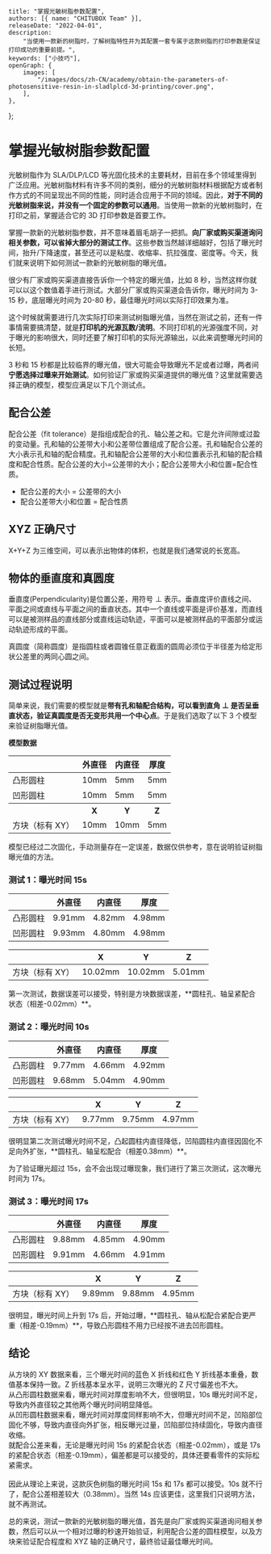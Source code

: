 
	title: "掌握光敏树脂参数配置",
	authors: [{ name: "CHITUBOX Team" }],
	releaseDate: "2022-04-01",
	description:
		"当使用一款新的树脂时，了解树脂特性并为其配置一套专属于这款树脂的打印参数是保证打印成功的重要前提。",
	keywords: ["小技巧"],
	openGraph: {
		images: [
			"/images/docs/zh-CN/academy/obtain-the-parameters-of-photosensitive-resin-in-sladlplcd-3d-printing/cover.png",
		],
	},
};

# 掌握光敏树脂参数配置

光敏树脂作为 SLA/DLP/LCD 等光固化技术的主要耗材，目前在多个领域里得到广泛应用。光敏树脂材料有许多不同的类别，细分的光敏树脂材料根据配方或者制作方式的不同呈现出不同的性能，同时适合应用于不同的领域。因此，**对于不同的光敏树脂来说，并没有一个固定的参数可以通用**。当使用一款新的光敏树脂时，在打印之前，掌握适合它的 3D 打印参数是首要工作。

掌握一款新的光敏树脂参数，并不意味着眉毛胡子一把抓。**向厂家或购买渠道询问相关参数，可以省掉大部分的测试工作**。这些参数当然越详细越好，包括了曝光时间，抬升/下降速度，甚至还可以是粘度、收缩率、抗拉强度、密度等。今天，我们就来说明下如何测试一款新的光敏树脂的曝光值。

很少有厂家或购买渠道直接告诉你一个特定的曝光值，比如 8 秒，当然这样你就可以以这个数值着手进行测试。大部分厂家或购买渠道会告诉你，曝光时间为 3-15 秒，底层曝光时间为 20-80 秒，最佳曝光时间以实际打印效果为准。

这个时候就需要进行几次实际打印来测试树脂曝光值，当然在测试之前，还有一件事情需要搞清楚，就是**打印机的光源瓦数/流明**。不同打印机的光源强度不同，对于曝光的影响很大，同时还要了解打印机的实际光源输出，以此来调整曝光时间的长短。

3 秒和 15 秒都是比较临界的曝光值，很大可能会导致曝光不足或者过曝，两者间**宁愿选择过曝来开始测试**。如何验证厂家或购买渠道提供的曝光值？这里就需要选择正确的模型，模型应满足以下几个测试点。

## 配合公差

配合公差（fit tolerance）是指组成配合的孔、轴公差之和。它是允许间隙或过盈的变动量。孔和轴的公差带大小和公差带位置组成了配合公差。孔和轴配合公差的大小表示孔和轴的配合精度。孔和轴配合公差带的大小和位置表示孔和轴的配合精度和配合性质。配合公差的大小=公差带的大小；配合公差带大小和位置=配合性质。

-   配合公差的大小 = 公差带的大小
-   配合公差带大小和位置 = 配合性质

## XYZ 正确尺寸

X+Y+Z 为三维空间，可以表示出物体的体积，也就是我们通常说的长宽高。

## 物体的垂直度和真圆度

垂直度(Perpendicularity)是位置公差，用符号 ⊥ 表示。垂直度评价直线之间、平面之间或直线与平面之间的垂直状态。其中一个直线或平面是评价基准，而直线可以是被测样品的直线部分或直线运动轨迹，平面可以是被测样品的平面部分或运动轨迹形成的平面。

<DocsColumnContainer>
	<DocsColumn>
		<BlogImageContainer
			alt="perpendicularity and roundness"
			src={
				"/images/docs/zh-CN/academy/obtain-the-parameters-of-photosensitive-resin-in-sladlplcd-3d-printing/perpendicularity-and-roundness.png"
			}
	/>
	</DocsColumn>
	<DocsColumn>
		<BlogImageContainer
			alt="structure with holes and shafts"
			src={
				"/images/docs/zh-CN/academy/obtain-the-parameters-of-photosensitive-resin-in-sladlplcd-3d-printing/structure-with-holes-and-shafts.png"
			}
	/>
	</DocsColumn>
</DocsColumnContainer>

真圆度（简称圆度）是指圆柱或者圆锥任意正截面的圆周必须位于半径差为给定形状公差里的两同心圆之间。

## 测试过程说明

简单来说，我们需要的模型就是**带有孔和轴配合结构，可以看到直角 ⊥ 是否呈垂直状态，验证真圆度是否无变形共用一个中心点**。于是我们选取了以下 3 个模型来验证树脂曝光值。

**模型数据**

<table>
	<thead>
		<tr>
			<th></th>
			<th>外直径</th>
			<th>内直径</th>
			<th>厚度</th>
		</tr>
	</thead>
	<tbody>
		<tr>
			<td>凸形圆柱</td>
			<td>10mm</td>
			<td>5mm</td>
			<td>5mm</td>
		</tr>
		<tr>
			<td>凹形圆柱</td>
			<td>10mm</td>
			<td>5mm</td>
			<td>5mm</td>
		</tr>
		<tr>
			<th></th>
			<th>X</th>
			<th>Y</th>
			<th>Z</th>
		</tr>
		<tr>
			<td>方块（标有 XY）</td>
			<td>10mm</td>
			<td>10mm</td>
			<td>5mm</td>
		</tr>
	</tbody>
</table>

模型已经过二次固化，手动测量存在一定误差，数据仅供参考，意在说明验证树脂曝光值的方法。

### 测试 1：曝光时间 15s

<DocsColumnContainer>
	<DocsColumn>
		<div className="flex w-full
			border-[1px] border-neutral-700
			rounded-md">
			<table
				className="w-full text-center
				[&_>_thead_>_tr_>_th]:bg-neutral-700
				[&_>_thead_>_tr_>_th]:p-2
				[&_>_tbody_>_tr_>_td]:p-2
				[&_>_tbody_>_tr_>_td]:text-left
				[&_>_tbody_>_tr_>_td]:border-[1px] [&_>_tbody_>_tr_>_td]:border-neutral-700
				[&_>_tbody_>_tr_>_td:first-child]:border-l-[0px] [&_>_tbody_>_tr_>_td:last-child]:border-r-[0px]
				[&_>_tbody_>_tr:last-child_>_td]:border-b-[0px]
				[&_>_tbody_>_tr:last-child_>_td:first-child]:rounded-bl-md
				[&_>_tbody_>_tr:last-child_>_td:last-child]:rounded-br-md"
			>
				<thead>
					<tr>
						<th></th>
						<th>外直径</th>
						<th>内直径</th>
						<th>厚度</th>
					</tr>
				</thead>
				<tbody>
					<tr>
						<td>凸形圆柱</td>
						<td>9.91mm</td>
						<td>4.82mm</td>
						<td>4.98mm</td>
					</tr>
					<tr>
						<td>凹形圆柱</td>
						<td>9.93mm</td>
						<td>4.80mm</td>
						<td>4.98mm</td>
					</tr>
				</tbody>
			</table>
		</div>
		<div className="flex w-full
			border-[1px] border-neutral-700
			rounded-md">
			<table
				className="w-full text-center
				[&_>_thead_>_tr_>_th]:bg-neutral-700
				[&_>_thead_>_tr_>_th]:p-2
				[&_>_tbody_>_tr_>_td]:p-2
				[&_>_tbody_>_tr_>_td]:text-left
				[&_>_tbody_>_tr_>_td]:border-[1px] [&_>_tbody_>_tr_>_td]:border-neutral-700
				[&_>_tbody_>_tr_>_td:first-child]:border-l-[0px] [&_>_tbody_>_tr_>_td:last-child]:border-r-[0px]
				[&_>_tbody_>_tr:last-child_>_td]:border-b-[0px]
				[&_>_tbody_>_tr:last-child_>_td:first-child]:rounded-bl-md
				[&_>_tbody_>_tr:last-child_>_td:last-child]:rounded-br-md"
			>
				<thead>
					<tr>
						<th></th>
						<th>X</th>
						<th>Y</th>
						<th>Z</th>
					</tr>
				</thead>
				<tbody>
					<tr>
						<td>方块（标有 XY）</td>
						<td>10.02mm</td>
						<td>10.02mm</td>
						<td>5.01mm</td>
					</tr>
				</tbody>
			</table>
		</div>
		第一次测试，数据误差可以接受，特别是方块数据误差，**圆柱孔、轴呈紧配合状态（相差-0.02mm）**。
	</DocsColumn>
	<DocsColumn>
		<div className="flex flex-col items-center justify-center w-[400px] gap-2">
			<div
				className="flex items-center
				drop-shadow-lg"
			>
				<BlogImageContainer
					alt="test 1 data"
					src={
						"/images/docs/zh-CN/academy/obtain-the-parameters-of-photosensitive-resin-in-sladlplcd-3d-printing/test-1-data-01.jpg"
					}
				/>
			</div>
		</div>
		<div className="flex flex-col items-center justify-center w-[400px] gap-2">
			<div
				className="flex items-center
				drop-shadow-lg"
			>
				<BlogImageContainer
					alt="test 1 data"
					src={
						"/images/docs/zh-CN/academy/obtain-the-parameters-of-photosensitive-resin-in-sladlplcd-3d-printing/test-1-data-02.jpg"
					}
				/>
			</div>
		</div>
		<div className="flex flex-col items-center justify-center w-[400px] gap-2">
			<div
				className="flex items-center
				drop-shadow-lg"
			>
				<BlogImageContainer
					alt="test 1 data"
					src={
						"/images/docs/zh-CN/academy/obtain-the-parameters-of-photosensitive-resin-in-sladlplcd-3d-printing/test-1-data-03.jpg"
					}
				/>
			</div>
		</div>
		<div className="flex flex-col items-center justify-center w-[400px] gap-2">
			<div
				className="flex items-center
				drop-shadow-lg"
			>
				<BlogImageContainer
					alt="test 1 print results"
					src={
						"/images/docs/zh-CN/academy/obtain-the-parameters-of-photosensitive-resin-in-sladlplcd-3d-printing/test-1-print-results.jpg"
					}
				/>
			</div>
		</div>
	</DocsColumn>
</DocsColumnContainer>

### 测试 2：曝光时间 10s

<DocsColumnContainer>
	<DocsColumn>
	<div className="flex w-full
			border-[1px] border-neutral-700
			rounded-md">
			<table
				className="w-full text-center
				[&_>_thead_>_tr_>_th]:bg-neutral-700
				[&_>_thead_>_tr_>_th]:p-2
				[&_>_tbody_>_tr_>_td]:p-2
				[&_>_tbody_>_tr_>_td]:text-left
				[&_>_tbody_>_tr_>_td]:border-[1px] [&_>_tbody_>_tr_>_td]:border-neutral-700
				[&_>_tbody_>_tr_>_td:first-child]:border-l-[0px] [&_>_tbody_>_tr_>_td:last-child]:border-r-[0px]
				[&_>_tbody_>_tr:last-child_>_td]:border-b-[0px]
				[&_>_tbody_>_tr:last-child_>_td:first-child]:rounded-bl-md
				[&_>_tbody_>_tr:last-child_>_td:last-child]:rounded-br-md"
			>
				<thead>
					<tr>
						<th></th>
						<th>外直径</th>
						<th>内直径</th>
						<th>厚度</th>
					</tr>
				</thead>
				<tbody>
					<tr>
						<td>凸形圆柱</td>
						<td>9.77mm</td>
						<td>4.66mm</td>
						<td>4.92mm</td>
					</tr>
					<tr>
						<td>凹形圆柱</td>
						<td>9.68mm</td>
						<td>5.04mm</td>
						<td>4.90mm</td>
					</tr>
				</tbody>
			</table>
		</div>
		<div className="flex w-full
			border-[1px] border-neutral-700
			rounded-md">
			<table
				className="w-full text-center
				[&_>_thead_>_tr_>_th]:bg-neutral-700
				[&_>_thead_>_tr_>_th]:p-2
				[&_>_tbody_>_tr_>_td]:p-2
				[&_>_tbody_>_tr_>_td]:text-left
				[&_>_tbody_>_tr_>_td]:border-[1px] [&_>_tbody_>_tr_>_td]:border-neutral-700
				[&_>_tbody_>_tr_>_td:first-child]:border-l-[0px] [&_>_tbody_>_tr_>_td:last-child]:border-r-[0px]
				[&_>_tbody_>_tr:last-child_>_td]:border-b-[0px]
				[&_>_tbody_>_tr:last-child_>_td:first-child]:rounded-bl-md
				[&_>_tbody_>_tr:last-child_>_td:last-child]:rounded-br-md"
			>
				<thead>
					<tr>
						<th></th>
						<th>X</th>
						<th>Y</th>
						<th>Z</th>
					</tr>
				</thead>
				<tbody>
					<tr>
						<td>方块（标有 XY）</td>
						<td>9.77mm</td>
						<td>9.75mm</td>
						<td>4.97mm</td>
					</tr>
				</tbody>
			</table>
		</div>
		很明显第二次测试曝光时间不足，凸起圆柱内直径降低，凹陷圆柱内直径因固化不足向外扩张，**圆柱孔、轴呈松配合（相差0.38mm）**。
	</DocsColumn>
	<DocsColumn>
		<div className="flex flex-col items-center justify-center w-[400px] gap-2">
			<div
				className="flex items-center
				drop-shadow-lg"
			>
				<BlogImageContainer
					alt="test 2 data"
					src={
						"/images/docs/zh-CN/academy/obtain-the-parameters-of-photosensitive-resin-in-sladlplcd-3d-printing/test-2-data-01.jpg"
					}
				/>
			</div>
		</div>
		<div className="flex flex-col items-center justify-center w-[400px] gap-2">
			<div
				className="flex items-center
				drop-shadow-lg"
			>
				<BlogImageContainer
					alt="test 2 data"
					src={
						"/images/docs/zh-CN/academy/obtain-the-parameters-of-photosensitive-resin-in-sladlplcd-3d-printing/test-2-data-02.jpg"
					}
				/>
			</div>
		</div>
		<div className="flex flex-col items-center justify-center w-[400px] gap-2">
			<div
				className="flex items-center
				drop-shadow-lg"
			>
				<BlogImageContainer
					alt="test 2 data"
					src={
						"/images/docs/zh-CN/academy/obtain-the-parameters-of-photosensitive-resin-in-sladlplcd-3d-printing/test-2-data-03.jpg"
					}
				/>
			</div>
		</div>
		<div className="flex flex-col items-center justify-center w-[400px] gap-2">
			<div
				className="flex items-center
				drop-shadow-lg"
			>
				<BlogImageContainer
					alt="test 2 print results"
					src={
						"/images/docs/zh-CN/academy/obtain-the-parameters-of-photosensitive-resin-in-sladlplcd-3d-printing/test-2-print-results.jpg"
					}
				/>
			</div>
		</div>
	</DocsColumn>
</DocsColumnContainer>

为了验证曝光超过 15s，会不会出现过曝现象，我们进行了第三次测试，这次曝光时间为 17s。

### 测试 3：曝光时间 17s

<DocsColumnContainer>
	<DocsColumn>
		<div className="flex w-full
			border-[1px] border-neutral-700
			rounded-md">
			<table
				className="w-full text-center
				[&_>_thead_>_tr_>_th]:bg-neutral-700
				[&_>_thead_>_tr_>_th]:p-2
				[&_>_tbody_>_tr_>_td]:p-2
				[&_>_tbody_>_tr_>_td]:text-left
				[&_>_tbody_>_tr_>_td]:border-[1px] [&_>_tbody_>_tr_>_td]:border-neutral-700
				[&_>_tbody_>_tr_>_td:first-child]:border-l-[0px] [&_>_tbody_>_tr_>_td:last-child]:border-r-[0px]
				[&_>_tbody_>_tr:last-child_>_td]:border-b-[0px]
				[&_>_tbody_>_tr:last-child_>_td:first-child]:rounded-bl-md
				[&_>_tbody_>_tr:last-child_>_td:last-child]:rounded-br-md"
			>
				<thead>
					<tr>
						<th></th>
						<th>外直径</th>
						<th>内直径</th>
						<th>厚度</th>
					</tr>
				</thead>
				<tbody>
					<tr>
						<td>凸形圆柱</td>
						<td>9.88mm</td>
						<td>4.85mm</td>
						<td>4.90mm</td>
					</tr>
					<tr>
						<td>凹形圆柱</td>
						<td>9.91mm</td>
						<td>4.66mm</td>
						<td>4.91mm</td>
					</tr>
				</tbody>
			</table>
		</div>
		<div className="flex w-full
			border-[1px] border-neutral-700
			rounded-md">
			<table
				className="w-full text-center
				[&_>_thead_>_tr_>_th]:bg-neutral-700
				[&_>_thead_>_tr_>_th]:p-2
				[&_>_tbody_>_tr_>_td]:p-2
				[&_>_tbody_>_tr_>_td]:text-left
				[&_>_tbody_>_tr_>_td]:border-[1px] [&_>_tbody_>_tr_>_td]:border-neutral-700
				[&_>_tbody_>_tr_>_td:first-child]:border-l-[0px] [&_>_tbody_>_tr_>_td:last-child]:border-r-[0px]
				[&_>_tbody_>_tr:last-child_>_td]:border-b-[0px]
				[&_>_tbody_>_tr:last-child_>_td:first-child]:rounded-bl-md
				[&_>_tbody_>_tr:last-child_>_td:last-child]:rounded-br-md"
			>
				<thead>
					<tr>
						<th></th>
						<th>X</th>
						<th>Y</th>
						<th>Z</th>
					</tr>
				</thead>
				<tbody>
					<tr>
						<td>方块（标有 XY）</td>
						<td>9.89mm</td>
						<td>9.88mm</td>
						<td>4.95mm</td>
					</tr>
				</tbody>
			</table>
		</div>
		很明显，曝光时间上升到 17s 后，开始过曝，**圆柱孔、轴从松配合紧配合更严重（相差-0.19mm）**，导致凸形圆柱不用力已经按不进去凹形圆柱。
	</DocsColumn>
	<DocsColumn>
		<div className="flex flex-col items-center justify-center w-[400px] gap-2">
			<div
				className="flex items-center
				drop-shadow-lg"
			>
				<BlogImageContainer
					alt="test 3 data"
					src={
						"/images/docs/zh-CN/academy/obtain-the-parameters-of-photosensitive-resin-in-sladlplcd-3d-printing/test-3-data-01.jpg"
					}
				/>
			</div>
		</div>
		<div className="flex flex-col items-center justify-center w-[400px] gap-2">
			<div
				className="flex items-center
				drop-shadow-lg"
			>
				<BlogImageContainer
					alt="test 3 data"
					src={
						"/images/docs/zh-CN/academy/obtain-the-parameters-of-photosensitive-resin-in-sladlplcd-3d-printing/test-3-data-02.jpg"
					}
				/>
			</div>
		</div>
		<div className="flex flex-col items-center justify-center w-[400px] gap-2">
			<div
				className="flex items-center
				drop-shadow-lg"
			>
				<BlogImageContainer
					alt="test 3 data"
					src={
						"/images/docs/zh-CN/academy/obtain-the-parameters-of-photosensitive-resin-in-sladlplcd-3d-printing/test-3-data-03.jpg"
					}
				/>
			</div>
		</div>
		<div className="flex flex-col items-center justify-center w-[400px] gap-2">
			<div
				className="flex items-center
				drop-shadow-lg"
			>
				<BlogImageContainer
					alt="test 3 print results"
					src={
						"/images/docs/zh-CN/academy/obtain-the-parameters-of-photosensitive-resin-in-sladlplcd-3d-printing/test-3-print-results.jpg"
					}
				/>
			</div>
		</div>
	</DocsColumn>
</DocsColumnContainer>

## 结论

<DocsColumnContainer>
	<DocsColumn>
		<div className="w-[350px]">
			从方块的 XY 数据来看，三个曝光时间的蓝色 X 折线和红色 Y
			折线基本重叠，数值基本保持一致。Z 折线基本呈水平，说明三次曝光的 Z
			尺寸偏差也不大。
		</div>
	</DocsColumn>
	<DocsColumn>
		<Square />
	</DocsColumn>
</DocsColumnContainer>

<DocsColumnContainer>
	<DocsColumn>
		<div className="w-[350px]">
			从凸形圆柱数据来看，曝光时间对厚度影响不大，但很明显，10s
			曝光时间不足，导致内外直径较之其他两个曝光时间明显降低。
		</div>
	</DocsColumn>
	<DocsColumn>
		<ConvexCylinder />
	</DocsColumn>
</DocsColumnContainer>

<DocsColumnContainer>
	<DocsColumn>
		<div className="w-[350px]">
			从凹形圆柱数据来看，曝光时间对厚度同样影响不大，但曝光时间不足，凹陷部位固化不够，导致内直径向外扩张，相反曝光过量，凹陷部位持续固化，导致内直径收缩。
		</div>
	</DocsColumn>
	<DocsColumn>
		<ConcaveCylinder />
	</DocsColumn>
</DocsColumnContainer>

<DocsColumnContainer>
	<DocsColumn>
		<div className="w-[350px]">
			就配合公差来看，无论是曝光时间 15s 的紧配合状态（相差-0.02mm），或是
			17s
			的紧配合状态（相差-0.19mm），偏差都是可以接受的，具体还要看零件的实际松紧需求。
			<br /> <br /> 因此从理论上来说，这款灰色树脂的曝光时间 15s 和 17s 都可以接受。10s
			就不行了，配合公差相差较大（0.38mm）。当然 14s 应该更佳，这里我们只说明方法，就不再测试。
		</div>
	</DocsColumn>
	<DocsColumn>
		<ToleranceOfFit />
	</DocsColumn>
</DocsColumnContainer>

总的来说，测试一款新的光敏树脂的曝光值，首先是向厂家或购买渠道询问相关参数，然后可以从一个相对过曝的秒速开始验证，利用配合公差的圆柱模型，以及方块来验证配合程度和 XYZ 轴的正确尺寸，最终验证最佳曝光时间。
